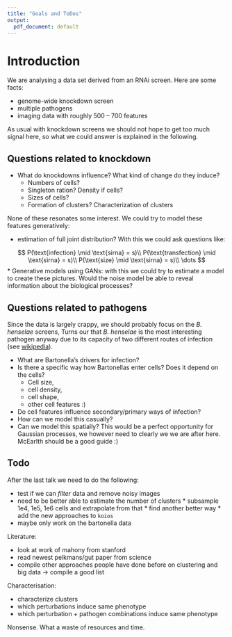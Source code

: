 ```yaml
---
title: "Goals and ToDos"
output:
  pdf_document: default
---
```


# Introduction

We are analysing a data set derived from an RNAi screen. Here are some facts:

- genome-wide knockdown screen
- multiple pathogens
- imaging data with roughly 500 -- 700 features

As usual with knockdown screens we should not hope to get too much signal here, so
what we could answer is explained in the following.

## Questions related to knockdown

* What do knockdowns influence? What kind of change do they induce?
    - Numbers of cells?
    - Singleton ration? Density if cells?
    - Sizes of cells?
    - Formation of clusters? Characterization of clusters

None of these resonates some interest. We could try to model these features generatively:

* estimation of full joint distribution? With this we could ask questions like:

$$
P(\text{infection} \mid \text{sirna} = s)\\
P(\text{transfection} \mid \text{sirna} = s)\\
P(\text{size} \mid \text{sirna} = s)\\
\dots
$$
* Generative models using GANs: with this we could try to estimate a model to create these pictures. Would the noise model be able to reveal information about the biological processes?

## Questions related to pathogens

Since the data is largely crappy, we should probably focus on the *B. henselae* screens,
Turns our that *B. henselae* is the most interesting pathogen anyway due to its capacity of two different routes of infection
(see [wikipedia](https://en.wikipedia.org/wiki/Trimeric_autotransporter_adhesin#Infection_process)).

* What are Bartonella's drivers for infection?
* Is there a specific way how Bartonellas enter cells? Does it depend on the cells?
    * Cell size,
    * cell density,
    * cell shape,
    * other cell features :)
* Do cell features influence secondary/primary ways of infection?
* How can we model this casually?
* Can we model this spatially? This would be a perfect opportunity for Gaussian processes, we however need to clearly we we are after here. McEarlth should be a good guide :)

## Todo

After the last talk we need to do the following:

- test if we can *filter* data and remove noisy images
- need to be better able to estimate the number of clusters
        * subsample 1e4, 1e5, 1e6 cells and extrapolate from that
        * find another better way
        * add the new approaches to `koios`
- maybe only work on the bartonella data

Literature:

- look at work of mahony from stanford
- read newest pelkmans/gut paper from science
- compile other approaches people have done before on clustering and big data -> compile a good list

Characterisation:

- characterize clusters
- which perturbations induce same phenotype
- which perturbation + pathogen combinations induce same phenotype

Nonsense. What a waste of resources and time.



